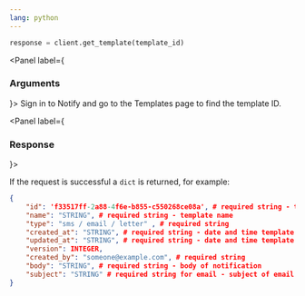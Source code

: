 ```yaml
---
lang: python
---
```


```python
response = client.get_template(template_id)
```

<Panel label={<H3 appearAs={H5}>Arguments</H3>}>
  <Parameters>
    <Parameter required name="template_id" kind="String">
      Sign in to Notify and go to the Templates page to find the template
      ID.
    </Parameter>
  </Parameters>
</Panel>

<Panel label={<H3 appearAs={H5}>Response</H3>}>

If the request is successful a `dict` is returned, for example:

```json
{
    "id": 'f33517ff-2a88-4f6e-b855-c550268ce08a', # required string - template ID
    "name": "STRING", # required string - template name
    "type": "sms / email / letter" , # required string
    "created_at": "STRING", # required string - date and time template created
    "updated_at": "STRING", # required string - date and time template last updated
    "version": INTEGER,
    "created_by": "someone@example.com", # required string
    "body": "STRING", # required string - body of notification
    "subject": "STRING" # required string for email - subject of email
}
```

</Panel>
